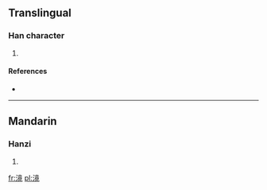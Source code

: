 ==Translingual==

===Han character===
{{Han char|rn=85|rad=水|as=11|sn=14|four=|canj=水卜廿山 (EYTU), X水卜廿山 (XEYTU)}}

# {{defn|Han|sort=水11}}

====References====
* {{Han ref|kx=0643.310|dkj=18077|dj=1051.110|hdz=31728.040|uh=6EF0|ud=28400}}

----

==Mandarin==

===Hanzi===
{{cmn-hanzi|pin=[[jiǎng]] ([[jiang3]]), [[lín]] ([[lin2]]), [[qīn]] ([[qin1]]), [[sēn]] ([[sen1]])|wg=chiang<sup>3</sup>, lin<sup>2</sup>, ch'in<sup>1</sup>, sen<sup>1</sup>}}

# {{defn|lang=cmn|sort=水11}}

[[fr:滰]]
[[pl:滰]]